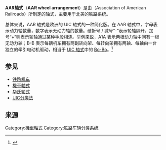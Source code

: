 '''AAR轴式'''（'''AAR wheel arrangement'''）是由{{link-en|美国铁路协会|Association of American Railroads}}（Association of American Railroads）所制定的轴式，主要用于北美的铁路系统。

总体来说，AAR 轴式是欧洲的 UIC 轴式的一种简化版。在 AAR 轴式中，字母表示动力轴数量，数字表示无动力轴的数量。破折号 / 减号“-”表示轮轴隔开，加号“+”则表示轮轴通过某种手段相连。举例来说，A1A 表示两根动力轴中间有一根无动力轴；B-B 表示每辆机车拥有两副转向架、每转向架拥有两轴、每轴由一台独立的牵引电动机驱动，相当于 [[UIC分類法|UIC 轴式]]中的 [[Bo-Bo|Bo-Bo]]。<ref>{{Cite web |url=http://modeltrains.about.com/od/railroads/tp/aar_notation.htm |title=AAR wheel arrangement |accessdate=2011-08-30 |archive-date=2011-10-20 |archive-url=https://web.archive.org/web/20111020161307/http://modeltrains.about.com/od/railroads/tp/aar_notation.htm |dead-url=no }}</ref>

== 参见 ==
* [[铁路机车|铁路机车]]
* [[機車軸式|機車軸式]]
* [[华氏轮式|华氏轮式]]
* [[UIC分类法|UIC分类法]]

==来源==

{{reflist}}

[[Category:機車軸式|Category:機車軸式]]
[[Category:铁路车辆分类系统|Category:铁路车辆分类系统]]